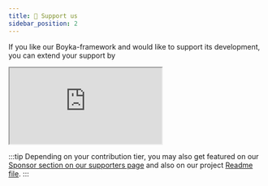 ```yaml
---
title: 🤝 Support us
sidebar_position: 2
---
```


If you like our Boyka-framework and would like to support its development, you can extend your support by

<iframe src="https://github.com/sponsors/WasiqB/card" title="Sponsor WasiqB" className="gh-sponsor-big"></iframe>

:::tip
Depending on your contribution tier, you may also get featured on our [Sponsor section on our supporters page](/community/our-supporters) and also on our project [Readme file](https://github.com/WasiqBhamla/boyka-framework).
:::
